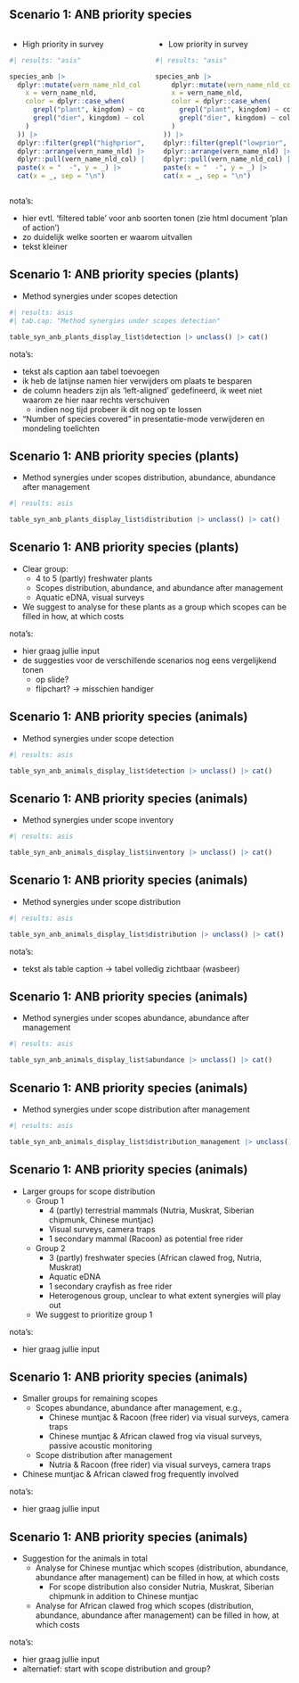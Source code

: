## Scenario 1: ANB priority species {.smaller}


:::: {.columns}

::: {.column width="50%"}

- High priority in survey

```r
#| results: "asis"

species_anb |> 
  dplyr::mutate(vern_name_nld_col = kableExtra::cell_spec(
    x = vern_name_nld,
    color = dplyr::case_when(
      grepl("plant", kingdom) ~ col_plants,
      grepl("dier", kingdom) ~ col_animals
    )
  )) |>
  dplyr::filter(grepl("highprior", scope_prior)) |>
  dplyr::arrange(vern_name_nld) |>
  dplyr::pull(vern_name_nld_col) |>
  paste(x = "  -", y = _) |>
  cat(x = _, sep = "\n")

```

:::

::: {.column width="50%"}

- Low priority in survey

```r
#| results: "asis"

species_anb |> 
    dplyr::mutate(vern_name_nld_col = kableExtra::cell_spec(
    x = vern_name_nld,
    color = dplyr::case_when(
      grepl("plant", kingdom) ~ col_plants,
      grepl("dier", kingdom) ~ col_animals
    )
  )) |>
  dplyr::filter(grepl("lowprior", scope_prior)) |>
  dplyr::arrange(vern_name_nld) |>
  dplyr::pull(vern_name_nld_col) |>
  paste(x = "  -", y = _) |>
  cat(x = _, sep = "\n")

```

:::

::::

::: {.notes}

nota's: 

- hier evtl. 'filtered table' voor anb soorten tonen (zie html document 'plan of action')
- zo duidelijk welke soorten er waarom uitvallen
- tekst kleiner

:::



## Scenario 1: ANB priority species (plants)

- Method synergies under scopes detection

```r
#| results: asis
#| tab.cap: "Method synergies under scopes detection"

table_syn_anb_plants_display_list$detection |> unclass() |> cat()

```

::: {.notes}

nota's: 

- tekst als caption aan tabel toevoegen
- ik heb de latijnse namen hier verwijders om plaats te besparen
- de column headers zijn als 'left-aligned' gedefineerd, ik weet niet waarom ze hier naar rechts verschuiven
  - indien nog tijd probeer ik dit nog op te lossen
- "Number of species covered" in presentatie-mode verwijderen en mondeling toelichten

:::




## Scenario 1: ANB priority species (plants)

- Method synergies under scopes distribution, abundance, abundance after management

```r
#| results: asis

table_syn_anb_plants_display_list$distribution |> unclass() |> cat()

```


## Scenario 1: ANB priority species (plants) 

- Clear group: 
  - 4 to 5 (partly) freshwater plants
  - Scopes distribution, abundance, and abundance after management
  - Aquatic eDNA, visual surveys
- We suggest to analyse for these plants as a group which scopes can be filled in how, at which costs

::: {.notes}

nota's: 

- hier graag jullie input
- de suggesties voor de verschillende scenarios nog eens vergelijkend tonen
  - op slide?
  - flipchart? -> misschien handiger

:::


## Scenario 1: ANB priority species (animals)

- Method synergies under scope detection

```r
#| results: asis

table_syn_anb_animals_display_list$detection |> unclass() |> cat()

```

## Scenario 1: ANB priority species (animals)

- Method synergies under scope inventory

```r
#| results: asis

table_syn_anb_animals_display_list$inventory |> unclass() |> cat()

```



## Scenario 1: ANB priority species (animals)

- Method synergies under scope distribution

```r
#| results: asis

table_syn_anb_animals_display_list$distribution |> unclass() |> cat()

```

::: {.notes}

nota's: 

- tekst als table caption -> tabel volledig zichtbaar (wasbeer)

:::



## Scenario 1: ANB priority species (animals)

- Method synergies under scopes abundance, abundance after management

```r
#| results: asis

table_syn_anb_animals_display_list$abundance |> unclass() |> cat()

```



## Scenario 1: ANB priority species (animals)

- Method synergies under scope distribution after management

```r
#| results: asis

table_syn_anb_animals_display_list$distribution_management |> unclass() |> cat()

```





## Scenario 1: ANB priority species (animals)

- Larger groups for scope distribution
  - Group 1
    - 4 (partly) terrestrial mammals (Nutria, Muskrat, Siberian chipmunk, Chinese muntjac)
    - Visual surveys, camera traps
    - 1 secondary mammal (Racoon) as potential free rider
  - Group 2
    - 3 (partly) freshwater species (African clawed frog, Nutria, Muskrat)
    - Aquatic eDNA
    - 1 secondary crayfish as free rider
    - Heterogenous group, unclear to what extent synergies will play out
  - We suggest to prioritize group 1

::: {.notes}

nota's: 

- hier graag jullie input

:::

## Scenario 1: ANB priority species (animals)

- Smaller groups for remaining scopes
  - Scopes abundance, abundance after management, e.g.,
    - Chinese muntjac & Racoon (free rider) via visual surveys, camera traps
    - Chinese muntjac & African clawed frog via visual surveys, passive acoustic monitoring
  - Scope distribution after management
    - Nutria & Racoon (free rider) via visual surveys, camera traps
- Chinese muntjac & African clawed frog frequently involved

::: {.notes}

nota's: 

- hier graag jullie input

:::


## Scenario 1: ANB priority species (animals)

- Suggestion for the animals in total
  - Analyse for Chinese muntjac which scopes (distribution, abundance, abundance after management) can be filled in how, at which costs
    - For scope distribution also consider Nutria, Muskrat, Siberian chipmunk in addition to Chinese muntjac
  - Analyse for African clawed frog which scopes (distribution, abundance, abundance after management) can be filled in how, at which costs

::: {.notes}

nota's: 

- hier graag jullie input
- alternatief: start with scope distribution and group?
:::
